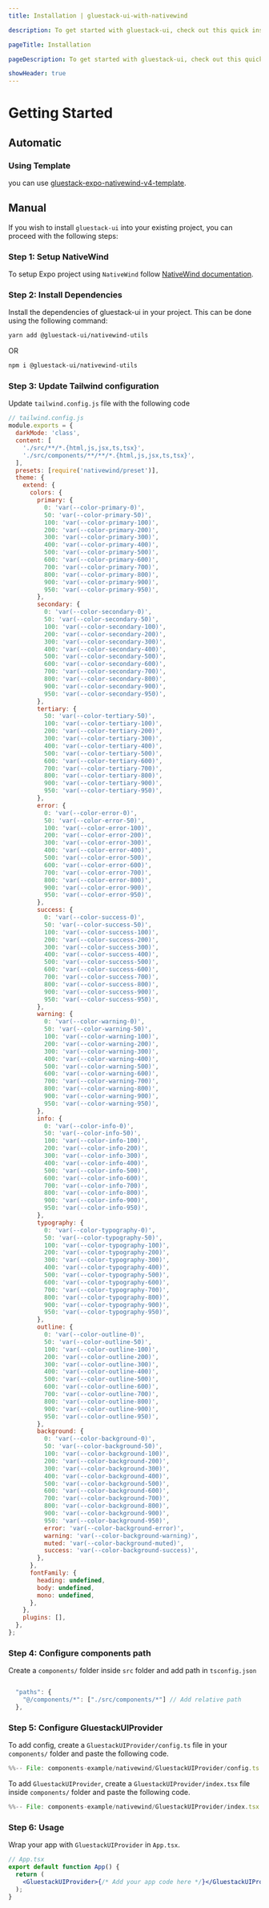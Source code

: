 ```yaml
---
title: Installation | gluestack-ui-with-nativewind

description: To get started with gluestack-ui, check out this quick installation guide. It provides simple steps to help you install and use the library in your projects.

pageTitle: Installation

pageDescription: To get started with gluestack-ui, check out this quick installation guide. It provides simple steps to help you install and use the library in your projects.

showHeader: true
---
```



<Meta title="with-nativewind/Getting Started/Installation" />

# Getting Started

## Automatic

### Using Template

you can use [gluestack-expo-nativewind-v4-template](https://github.com/gluestack/gluestack-expo-nativewind-v4-template).

## Manual

If you wish to install `gluestack-ui` into your existing project, you can proceed with the following steps:

### Step 1: Setup NativeWind

To setup Expo project using `NativeWind` follow [NativeWind documentation](https://www.nativewind.dev/v4/getting-started/react-native).

### Step 2: Install Dependencies

Install the dependencies of gluestack-ui in your project. This can be done using the following command:

```bash
yarn add @gluestack-ui/nativewind-utils

```

OR

```bash
npm i @gluestack-ui/nativewind-utils

```

### Step 3: Update Tailwind configuration

Update `tailwind.config.js` file with the following code

```js
// tailwind.config.js
module.exports = {
  darkMode: 'class',
  content: [
    './src/**/*.{html,js,jsx,ts,tsx}',
    './src/components/**/**/*.{html,js,jsx,ts,tsx}',
  ],
  presets: [require('nativewind/preset')],
  theme: {
    extend: {
      colors: {
        primary: {
          0: 'var(--color-primary-0)',
          50: 'var(--color-primary-50)',
          100: 'var(--color-primary-100)',
          200: 'var(--color-primary-200)',
          300: 'var(--color-primary-300)',
          400: 'var(--color-primary-400)',
          500: 'var(--color-primary-500)',
          600: 'var(--color-primary-600)',
          700: 'var(--color-primary-700)',
          800: 'var(--color-primary-800)',
          900: 'var(--color-primary-900)',
          950: 'var(--color-primary-950)',
        },
        secondary: {
          0: 'var(--color-secondary-0)',
          50: 'var(--color-secondary-50)',
          100: 'var(--color-secondary-100)',
          200: 'var(--color-secondary-200)',
          300: 'var(--color-secondary-300)',
          400: 'var(--color-secondary-400)',
          500: 'var(--color-secondary-500)',
          600: 'var(--color-secondary-600)',
          700: 'var(--color-secondary-700)',
          800: 'var(--color-secondary-800)',
          900: 'var(--color-secondary-900)',
          950: 'var(--color-secondary-950)',
        },
        tertiary: {
          50: 'var(--color-tertiary-50)',
          100: 'var(--color-tertiary-100)',
          200: 'var(--color-tertiary-200)',
          300: 'var(--color-tertiary-300)',
          400: 'var(--color-tertiary-400)',
          500: 'var(--color-tertiary-500)',
          600: 'var(--color-tertiary-600)',
          700: 'var(--color-tertiary-700)',
          800: 'var(--color-tertiary-800)',
          900: 'var(--color-tertiary-900)',
          950: 'var(--color-tertiary-950)',
        },
        error: {
          0: 'var(--color-error-0)',
          50: 'var(--color-error-50)',
          100: 'var(--color-error-100)',
          200: 'var(--color-error-200)',
          300: 'var(--color-error-300)',
          400: 'var(--color-error-400)',
          500: 'var(--color-error-500)',
          600: 'var(--color-error-600)',
          700: 'var(--color-error-700)',
          800: 'var(--color-error-800)',
          900: 'var(--color-error-900)',
          950: 'var(--color-error-950)',
        },
        success: {
          0: 'var(--color-success-0)',
          50: 'var(--color-success-50)',
          100: 'var(--color-success-100)',
          200: 'var(--color-success-200)',
          300: 'var(--color-success-300)',
          400: 'var(--color-success-400)',
          500: 'var(--color-success-500)',
          600: 'var(--color-success-600)',
          700: 'var(--color-success-700)',
          800: 'var(--color-success-800)',
          900: 'var(--color-success-900)',
          950: 'var(--color-success-950)',
        },
        warning: {
          0: 'var(--color-warning-0)',
          50: 'var(--color-warning-50)',
          100: 'var(--color-warning-100)',
          200: 'var(--color-warning-200)',
          300: 'var(--color-warning-300)',
          400: 'var(--color-warning-400)',
          500: 'var(--color-warning-500)',
          600: 'var(--color-warning-600)',
          700: 'var(--color-warning-700)',
          800: 'var(--color-warning-800)',
          900: 'var(--color-warning-900)',
          950: 'var(--color-warning-950)',
        },
        info: {
          0: 'var(--color-info-0)',
          50: 'var(--color-info-50)',
          100: 'var(--color-info-100)',
          200: 'var(--color-info-200)',
          300: 'var(--color-info-300)',
          400: 'var(--color-info-400)',
          500: 'var(--color-info-500)',
          600: 'var(--color-info-600)',
          700: 'var(--color-info-700)',
          800: 'var(--color-info-800)',
          900: 'var(--color-info-900)',
          950: 'var(--color-info-950)',
        },
        typography: {
          0: 'var(--color-typography-0)',
          50: 'var(--color-typography-50)',
          100: 'var(--color-typography-100)',
          200: 'var(--color-typography-200)',
          300: 'var(--color-typography-300)',
          400: 'var(--color-typography-400)',
          500: 'var(--color-typography-500)',
          600: 'var(--color-typography-600)',
          700: 'var(--color-typography-700)',
          800: 'var(--color-typography-800)',
          900: 'var(--color-typography-900)',
          950: 'var(--color-typography-950)',
        },
        outline: {
          0: 'var(--color-outline-0)',
          50: 'var(--color-outline-50)',
          100: 'var(--color-outline-100)',
          200: 'var(--color-outline-200)',
          300: 'var(--color-outline-300)',
          400: 'var(--color-outline-400)',
          500: 'var(--color-outline-500)',
          600: 'var(--color-outline-600)',
          700: 'var(--color-outline-700)',
          800: 'var(--color-outline-800)',
          900: 'var(--color-outline-900)',
          950: 'var(--color-outline-950)',
        },
        background: {
          0: 'var(--color-background-0)',
          50: 'var(--color-background-50)',
          100: 'var(--color-background-100)',
          200: 'var(--color-background-200)',
          300: 'var(--color-background-300)',
          400: 'var(--color-background-400)',
          500: 'var(--color-background-500)',
          600: 'var(--color-background-600)',
          700: 'var(--color-background-700)',
          800: 'var(--color-background-800)',
          900: 'var(--color-background-900)',
          950: 'var(--color-background-950)',
          error: 'var(--color-background-error)',
          warning: 'var(--color-background-warning)',
          muted: 'var(--color-background-muted)',
          success: 'var(--color-background-success)',
        },
      },
      fontFamily: {
        heading: undefined,
        body: undefined,
        mono: undefined,
      },
    },
    plugins: [],
  },
};
```

### Step 4: Configure components path

Create a `components/` folder inside `src` folder and add path in `tsconfig.json`

```js

  "paths": {
    "@/components/*": ["./src/components/*"] // Add relative path
  },

```

### Step 5: Configure GluestackUIProvider

To add config, create a `GluestackUIProvider/config.ts` file in your `components/` folder and paste the following code.

```jsx
%%-- File: components-example/nativewind/GluestackUIProvider/config.ts --%%
```

To add `GluestackUIProvider`, create a `GluestackUIProvider/index.tsx` file inside `components/` folder and paste the following code.

```jsx
%%-- File: components-example/nativewind/GluestackUIProvider/index.tsx --%%
```

### Step 6: Usage

Wrap your app with `GluestackUIProvider` in `App.tsx`.

```jsx
// App.tsx
export default function App() {
  return (
    <GluestackUIProvider>{/* Add your app code here */}</GluestackUIProvider>
  );
}
```
